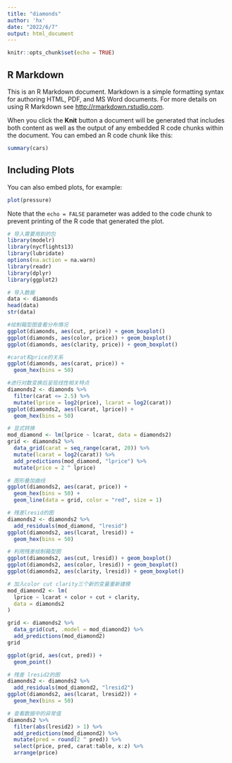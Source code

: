 ---
title: "diamonds"
author: 'hx'
date: "2022/6/7"
output: html_document
---

```{r setup, include=TRUE}
knitr::opts_chunk$set(echo = TRUE)
```

## R Markdown

This is an R Markdown document. Markdown is a simple formatting syntax for authoring HTML, PDF, and MS Word documents. For more details on using R Markdown see <http://rmarkdown.rstudio.com>.

When you click the **Knit** button a document will be generated that includes both content as well as the output of any embedded R code chunks within the document. You can embed an R code chunk like this:

```{r cars}
summary(cars)
```

## Including Plots

You can also embed plots, for example:

```{r pressure, echo=TRUE}
plot(pressure)
```

Note that the `echo = FALSE` parameter was added to the code chunk to prevent printing of the R code that generated the plot.
```{r}
# 导入需要用到的包
library(modelr)
library(nycflights13)
library(lubridate)
options(na.action = na.warn)
library(readr)
library(dplyr)
library(ggplot2)
```
```{r}
# 导入数据
data <- diamonds
head(data)
str(data)
```


```{r}
#绘制箱型图查看分布情况
ggplot(diamonds, aes(cut, price)) + geom_boxplot()
ggplot(diamonds, aes(color, price)) + geom_boxplot()
ggplot(diamonds, aes(clarity, price)) + geom_boxplot()

```

```{r}
#carat和price的关系
ggplot(diamonds, aes(carat, price)) +
  geom_hex(bins = 50)
```

```{r}
#进行对数变换后呈现线性相关特点
diamonds2 <- diamonds %>%
  filter(carat <= 2.5) %>%
  mutate(lprice = log2(price), lcarat = log2(carat))
ggplot(diamonds2, aes(lcarat, lprice)) +
  geom_hex(bins = 50)
```
```{r}
# 显式转换
mod_diamond <- lm(lprice ~ lcarat, data = diamonds2)
grid <- diamonds2 %>%
  data_grid(carat = seq_range(carat, 20)) %>%
  mutate(lcarat = log2(carat)) %>%
  add_predictions(mod_diamond, "lprice") %>%
  mutate(price = 2 ^ lprice)
```
```{r}
# 图形叠加曲线
ggplot(diamonds2, aes(carat, price)) +
  geom_hex(bins = 50) +
  geom_line(data = grid, color = "red", size = 1)

```

```{r}

# 残差lresid的图
diamonds2 <- diamonds2 %>%
  add_residuals(mod_diamond, "lresid")
ggplot(diamonds2, aes(lcarat, lresid)) +
  geom_hex(bins = 50)
```
```{r}
# 利用残差绘制箱型图
ggplot(diamonds2, aes(cut, lresid)) + geom_boxplot()
ggplot(diamonds2, aes(color, lresid)) + geom_boxplot()
ggplot(diamonds2, aes(clarity, lresid)) + geom_boxplot()

```

```{r}
# 加入color cut clarity三个新的变量重新建模
mod_diamond2 <- lm(
  lprice ~ lcarat + color + cut + clarity,
  data = diamonds2
)

grid <- diamonds2 %>%
  data_grid(cut, .model = mod_diamond2) %>%
  add_predictions(mod_diamond2)
grid

ggplot(grid, aes(cut, pred)) +
  geom_point()

```

```{r}
# 残差 lresid2的图
diamonds2 <- diamonds2 %>%
  add_residuals(mod_diamond2, "lresid2")
ggplot(diamonds2, aes(lcarat, lresid2)) +
  geom_hex(bins = 50)

```

```{r}
# 查看数据中的异常值
diamonds2 %>%
  filter(abs(lresid2) > 1) %>%
  add_predictions(mod_diamond2) %>%
  mutate(pred = round(2 ^ pred)) %>%
  select(price, pred, carat:table, x:z) %>%
  arrange(price)
```

